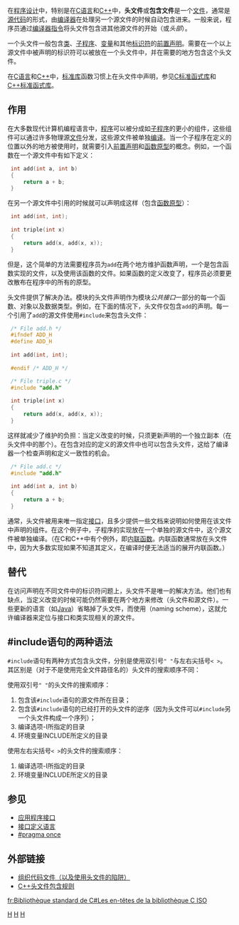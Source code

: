 {{NoteTA
|G1=IT
|T=zh-hans:头文件;zh-hant:標頭檔;
}}
在[[程序设计|程序设计]]中，特别是在[[C语言|C语言]]和[[C++|C++]]中，'''头文件'''或'''包含文件'''是一个[[文件|文件]]，通常是[[源代码|源代码]]的形式，由[[编译器|编译器]]在处理另一个源文件的时候自动包含进来。一般来说，程序员通过[[编译程式定向|编译器指令]]将头文件包含进其他源文件的开始（或''头部''）。

一个头文件一般包含[[类|类]]、[[子程序|子程序]]、[[变量|变量]]和其他[[标识符|标识符]]的[[前置声明|前置声明]]。需要在一个以上源文件中被声明的标识符可以被放在一个头文件中，并在需要的地方包含这个头文件。

在[[C语言|C语言]]和[[C++|C++]]中，[[标准库|标准库]]函数习惯上在头文件中声明，参见[[C标准函式库|C标准函式库]]和[[C++标准函式库|C++标准函式库]]。

== 作用 ==
在大多数现代计算机编程语言中，[[程序|程序]]可以被分成如[[子程序|子程序]]的更小的组件，这些组件可以通过许多物理源[[文件|文件]]分发，这些源文件被单独[[编译|编译]]。当一个子程序在定义的位置以外的地方被使用时，就需要引入[[前置声明|前置声明]]和[[函数原型|函数原型]]的概念。例如，一个函数在一个源文件中有如下定义：
<syntaxhighlight lang="c">
 int add(int a, int b)
 {
     return a + b;
 }
</syntaxhighlight>
在另一个源文件中引用的时候就可以声明成这样（包含[[函数原型|函数原型]]）：
<syntaxhighlight lang="c">
 int add(int, int);
 
 int triple(int x)
 {
     return add(x, add(x, x));
 }
</syntaxhighlight>

但是，这个简单的方法需要程序员为<code>add</code>在两个地方维护函数声明，一个是包含函数实现的文件，以及使用该函数的文件。如果函数的定义改变了，程序员必须要更改散布在程序中的所有的原型。

头文件提供了解决办法。模块的头文件声明作为模块''公共接口''一部分的每一个函数、对象以及数据类型。例如，在下面的情况下，头文件仅包含<code>add</code>的声明。每一个引用了<code>add</code>的源文件使用<code>#include</code>来包含头文件：

<syntaxhighlight lang="c">
 /* File add.h */
 #ifndef ADD_H
 #define ADD_H
 
 int add(int, int);
 
 #endif /* ADD_H */
</syntaxhighlight>

<syntaxhighlight lang="c">
 /* File triple.c */
 #include "add.h"
 
 int triple(int x)
 {
     return add(x, add(x, x));
 }
</syntaxhighlight>

这样就减少了维护的负担：当定义改变的时候，只须更新声明的一个独立副本（在头文件中的那个）。在包含对应的定义的源文件中也可以包含头文件，这给了编译器一个检查声明和定义一致性的机会。

<syntaxhighlight lang="c">
 /* File add.c */
 #include "add.h"
 
 int add(int a, int b)
 {
     return a + b;
 }
</syntaxhighlight>

通常，头文件被用来唯一指定[[接口|接口]]，且多少提供一些文档来说明如何使用在该文件中声明的组件。在这个例子中，子程序的实现放在一个单独的源文件中，这个源文件被单独编译。（在C和C++中有个例外，即[[内联函数|内联函数]]。内联函数通常放在头文件中，因为大多数实现如果不知道其定义，在编译时便无法适当的展开内联函数。）

== 替代 ==
在访问声明在不同文件中的标识符问题上，头文件不是唯一的解决方法。他们也有缺点，当定义改变的时候可能仍然需要在两个地方来修改（头文件和源文件）。一些更新的语言（如[[Java|Java]]）省略掉了头文件，而使用{{le|命名方案|naming scheme}}（naming scheme），这就允许编译器来定位与接口和类实现相关的源文件。

== #include语句的两种语法 ==
<code>#include</code>语句有两种方式包含头文件，分别是使用双引号<code>" "</code>与左右尖括号<code>< ></code>。其区别是（对于不是使用完全文件路径名的）头文件的搜索顺序不同：

使用双引号<code>" "</code>的头文件的搜索顺序：
# 包含该<code>#include</code>语句的源文件所在目录；
# 包含该<code>#include</code>语句的已经打开的头文件的逆序（因为头文件可以<code>#include</code>另一个头文件构成一个序列）；
# 编译选项-I所指定的目录
# 环境变量INCLUDE所定义的目录

使用左右尖括号<code>< ></code>的头文件的搜索顺序：
# 编译选项-I所指定的目录
# 环境变量INCLUDE所定义的目录

== 参见 ==
*[[应用程序接口|应用程序接口]]
*[[IDL|接口定义语言]]
*[[Pragma_once|#pragma once]]

== 外部链接 ==
*[https://web.archive.org/web/20080319091752/http://www.gamedev.net/reference/programming/features/orgfiles/page2.asp 组织代码文件（以及使用头文件的陷阱）]
*[http://www.eventhelix.com/RealtimeMantra/HeaderFileIncludePatterns.htm C++头文件包含规则]{{Wayback|url=http://www.eventhelix.com/RealtimeMantra/HeaderFileIncludePatterns.htm |date=20080607021151 }}

[[Category:源代码|H]]
[[Category:C语言|H]]
[[Category:C++|H]]

[[fr:Bibliothèque_standard_de_C#Les_en-têtes_de_la_bibliothèque_C_ISO|fr:Bibliothèque standard de C#Les en-têtes de la bibliothèque C ISO]]